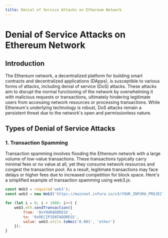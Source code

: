 ```yaml
---
title: Denial of Service Attacks on Ethereum Network
---
```


# Denial of Service Attacks on Ethereum Network

## Introduction

The Ethereum network, a decentralized platform for building smart contracts and decentralized applications (DApps), is susceptible to various forms of attacks, including denial of service (DoS) attacks. These attacks aim to disrupt the normal functioning of the network by overwhelming it with malicious requests or transactions, ultimately hindering legitimate users from accessing network resources or processing transactions. While Ethereum's underlying technology is robust, DoS attacks remain a persistent threat due to the network's open and permissionless nature.

## Types of Denial of Service Attacks

### 1. Transaction Spamming

Transaction spamming involves flooding the Ethereum network with a large volume of low-value transactions. These transactions typically carry minimal fees or no value at all, yet they consume network resources and congest the transaction pool. As a result, legitimate transactions may face delays or higher fees due to increased competition for block space. Here's a simplified example of transaction spamming using web3.js:

```javascript
const Web3 = require('web3');
const web3 = new Web3('https://mainnet.infura.io/v3/YOUR_INFURA_PROJECT_ID');

for (let i = 0; i < 1000; i++) {
    web3.eth.sendTransaction({
        from: '0xYOURADDRESS',
        to: '0xRECIPIENTADDRESS',
        value: web3.utils.toWei('0.001', 'ether')
    });
}
